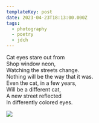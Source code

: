 ```yaml
---
templateKey: post
date: 2023-04-23T18:13:00.000Z
tags:
  - photography
  - poetry
  - jdch
---
```

Cat eyes stare out from<br/>
Shop window neon,<br/>
Watching the streets change.<br/>
Nothing will be the way that it was.<br/>
Even the cat, in a few years,<br/>
Will be a different cat,<br/>
A new street reflected<br/>
In differently colored eyes.

![](../../assets/photos/20230423-IMG_5616.jpg)